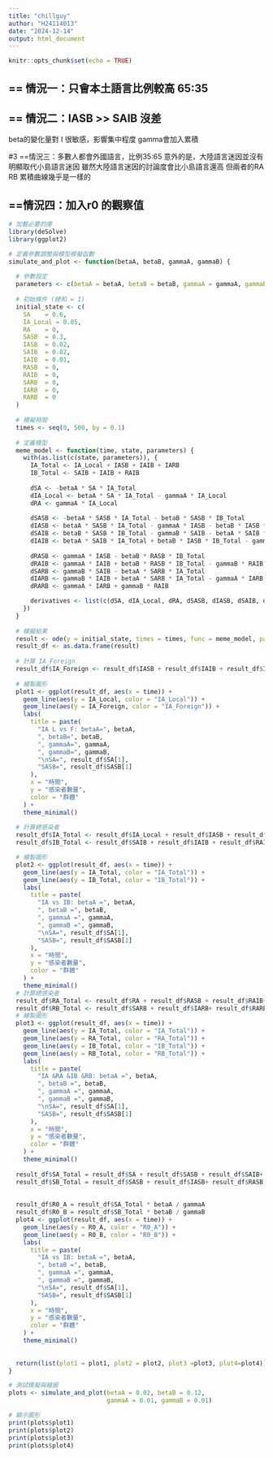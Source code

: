 ```yaml
---
title: "chillguy"
author: "H24114013"
date: "2024-12-14"
output: html_document
---
```


```r
knitr::opts_chunk$set(echo = TRUE)
```

## == 情況一：只會本土語言比例較高 65:35

## == 情況二：IASB >> SAIB 沒差

beta的變化量對 I 很敏感，影響集中程度
gamma會加入累積

#3 ==情況三：多數人都會外國語言，比例35:65
意外的是，大陸語言迷因並沒有明顯取代小島語言迷因
雖然大陸語言迷因的討論度會比小島語言還高
但兩者的RA RB 累積曲線幾乎是一樣的

## ==情況四：加入r0 的觀察值



```r
# 加載必要的庫
library(deSolve)
library(ggplot2)

# 定義參數調整與模型模擬函數
simulate_and_plot <- function(betaA, betaB, gammaA, gammaB) {
  
  # 參數設定
  parameters <- c(betaA = betaA, betaB = betaB, gammaA = gammaA, gammaB = gammaB)
  
  # 初始條件 (總和 = 1)
  initial_state <- c(
    SA    = 0.6,
    IA_Local = 0.05,
    RA    = 0,
    SASB  = 0.3,
    IASB  = 0.02,
    SAIB  = 0.02,
    IAIB  = 0.01,
    RASB  = 0,
    RAIB  = 0,
    SARB  = 0,
    IARB  = 0,
    RARB  = 0
  )
  
  # 模擬時間
  times <- seq(0, 500, by = 0.1)
  
  # 定義模型
  meme_model <- function(time, state, parameters) {
    with(as.list(c(state, parameters)), {
      IA_Total <- IA_Local + IASB + IAIB + IARB
      IB_Total <- SAIB + IAIB + RAIB
      
      dSA <- -betaA * SA * IA_Total
      dIA_Local <- betaA * SA * IA_Total - gammaA * IA_Local
      dRA <- gammaA * IA_Local
      
      dSASB <- -betaA * SASB * IA_Total - betaB * SASB * IB_Total
      dIASB <- betaA * SASB * IA_Total - gammaA * IASB - betaB * IASB * IB_Total
      dSAIB <- betaB * SASB * IB_Total - gammaB * SAIB - betaA * SAIB * IA_Total
      dIAIB <- betaA * SAIB * IA_Total + betaB * IASB * IB_Total - gammaA * IAIB - gammaB * IAIB
      
      dRASB <- gammaA * IASB - betaB * RASB * IB_Total
      dRAIB <- gammaA * IAIB + betaB * RASB * IB_Total - gammaB * RAIB
      dSARB <- gammaB * SAIB - betaA * SARB * IA_Total
      dIARB <- gammaB * IAIB + betaA * SARB * IA_Total - gammaA * IARB
      dRARB <- gammaA * IARB + gammaB * RAIB

      derivatives <- list(c(dSA, dIA_Local, dRA, dSASB, dIASB, dSAIB, dIAIB, dRASB, dRAIB, dSARB, dIARB, dRARB))
    })
  }
  
  # 模擬結果
  result <- ode(y = initial_state, times = times, func = meme_model, parms = parameters)
  result_df <- as.data.frame(result)
  
  # 計算 IA_Foreign
  result_df$IA_Foreign <- result_df$IASB + result_df$IAIB + result_df$IARB
  
  # 繪製圖形
  plot1 <- ggplot(result_df, aes(x = time)) +
    geom_line(aes(y = IA_Local, color = "IA_Local")) +
    geom_line(aes(y = IA_Foreign, color = "IA_Foreign")) +
    labs(
      title = paste(
        "IA L vs F: betaA=", betaA,
        ", betaB=", betaB,
        ", gammaA=", gammaA,
        ", gammaB=", gammaB,
        "\nSA=", result_df$SA[1],
        "SASB=", result_df$SASB[1]
      ),
      x = "時間",
      y = "感染者數量",
      color = "群體"
    ) +
    theme_minimal()
  
  # 計算總感染者
  result_df$IA_Total <- result_df$IA_Local + result_df$IASB + result_df$IAIB + result_df$IARB
  result_df$IB_Total <- result_df$SAIB + result_df$IAIB + result_df$RAIB

  # 繪製圖形
  plot2 <- ggplot(result_df, aes(x = time)) +
    geom_line(aes(y = IA_Total, color = "IA_Total")) +
    geom_line(aes(y = IB_Total, color = "IB_Total")) +
    labs(
      title = paste(
        "IA vs IB: betaA =", betaA,
        ", betaB =", betaB,
        ", gammaA =", gammaA,
        ", gammaB =", gammaB,
        "\nSA=", result_df$SA[1],
        "SASB=", result_df$SASB[1]
      ),
      x = "時間",
      y = "感染者數量",
      color = "群體"
    ) +
    theme_minimal()
  # 計算總感染者
  result_df$RA_Total <- result_df$RA + result_df$RASB + result_df$RAIB+ result_df$RARB
  result_df$RB_Total <- result_df$SARB + result_df$IARB+ result_df$RARB
  # 繪製圖形
  plot3 <- ggplot(result_df, aes(x = time)) +
    geom_line(aes(y = IA_Total, color = "IA_Total")) +
    geom_line(aes(y = RA_Total, color = "RA_Total")) +
    geom_line(aes(y = IB_Total, color = "IB_Total")) +
    geom_line(aes(y = RB_Total, color = "RB_Total")) +
    labs(
      title = paste(
        "IA &RA &IB &RB: betaA =", betaA,
        ", betaB =", betaB,
        ", gammaA =", gammaA,
        ", gammaB =", gammaB,
        "\nSA=", result_df$SA[1],
        "SASB=", result_df$SASB[1]
      ),
      x = "時間",
      y = "感染者數量",
      color = "群體"
    ) +
    theme_minimal()
  
  result_df$SA_Total = result_df$SA + result_df$SASB + result_df$SAIB+ result_df$SARB
  result_df$SB_Total = result_df$SASB + result_df$IASB+ result_df$RASB
    
  
  result_df$R0_A = result_df$SA_Total * betaA / gammaA
  result_df$R0_B = result_df$SB_Total * betaB / gammaB
  plot4 <- ggplot(result_df, aes(x = time)) +
    geom_line(aes(y = R0_A, color = "R0_A")) +
    geom_line(aes(y = R0_B, color = "R0_B")) +
    labs(
      title = paste(
        "IA vs IB: betaA =", betaA,
        ", betaB =", betaB,
        ", gammaA =", gammaA,
        ", gammaB =", gammaB,
        "\nSA=", result_df$SA[1],
        "SASB=", result_df$SASB[1]
      ),
      x = "時間",
      y = "感染者數量",
      color = "群體"
    ) +
    theme_minimal()
  
  
  return(list(plot1 = plot1, plot2 = plot2, plot3 =plot3, plot4=plot4))
}
```


```r
# 測試模擬與繪圖
plots <- simulate_and_plot(betaA = 0.02, betaB = 0.12,
                           gammaA = 0.01, gammaB = 0.01)

# 顯示圖形
print(plots$plot1)
print(plots$plot2)
print(plots$plot3)
print(plots$plot4)
```


